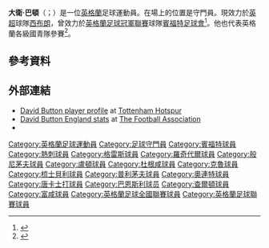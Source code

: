 {{noteta
|G1=football|G2=EPL|G3=FAcup
|1=zh-hans:巴顿;zh-hk:畢頓;zh-tw:巴頓;
}}

{{Infobox football biography
| name = 大衛·巴頓<br>David Button
| image = David_Button,_Brentford_FC,_November_2014.jpg
| image_size = 150
| alt = 
| caption = 
| fullname = David Robert Edmund Button<ref>{{cite web|title=Professional retain list & free transfers 2012/13|url=http://www.football-league.co.uk/staticFiles/4e/bd/0,,10794~179534,00.pdf|archiveurl=https://web.archive.org/web/20131012034401/http://www.football-league.co.uk/staticFiles/4e/bd/0%2C%2C10794~179534%2C00.pdf|archivedate=2013-10-12|publisher=The Football League|accessdate=2013-09-05|page=12|format=PDF|date=2013-05-18|deadurl=yes}}</ref>
| birth_date = {{birth date and age|1989|02|27|df=y}}
| birth_place = [[英格蘭|英格蘭]][[史提芬納治|史提芬納治]]
| height = {{height|ft=6|in=3}}
| position = [[守門員|守門員]]
| currentclub = [[西布罗姆维奇足球俱乐部|西布朗]]
| clubnumber = 25
| youthyears1 = {{0|0000}}–2003
| youthclubs1 = [[史提芬納治足球會|史提芬納治]]
| youthyears2 = 2003–2008
| youthclubs2 = 熱刺
| years1 = 2008–2012
| clubs1 = [[托定咸熱刺足球會|熱刺]]
| caps1 = 0
| goals1 = 0
| years2 = 2008
| clubs2 = → [[格雷斯竞技足球俱乐部|格雷斯]] 
| caps2 = 1
| goals2 = 0
| years3 = 2008
| clubs3 = → [[羅奇代爾足球會|羅奇代爾]] 
| caps3 = 0
| goals3 = 0
| years4 = 2008
| clubs4 = → [[格雷斯竞技足球俱乐部|格雷斯]] 
| caps4 = 13
| goals4 = 0
| years5 = 2009
| clubs5 = → [[般尼茅夫足球會|般尼茅夫]] 
| caps5 = 4
| goals5 = 0
| years6 = 2009
| clubs6 = → [[盧頓足球會|盧頓]] 
| caps6 = 0
| goals6 = 0
| years7 = 2009
| clubs7 = → [[杜根咸足球會|杜根咸]] 
| caps7 = 3
| goals7 = 0
| years8 = 2009
| clubs8 = → [[克魯足球會|克魯]] 
| caps8 = 3
| goals8 = 0
| years9 = 2009
| clubs9 = → [[克魯足球會|克魯]] 
| caps9 = 7
| goals9 = 0
| years10 = 2009–2010
| clubs10 = → [[谢斯伯利足球俱乐部|梳士貝利]] 
| caps10 = 26
| goals10 = 0
| years11 = 2010–2011
| clubs11 = → [[普利茅夫足球會|普利茅夫]] 
| caps11 = 30
| goals11 = 0
| years12 = 2011
| clubs12 = → [[莱顿东方足球俱乐部|奧連特]] 
| caps12 = 1
| goals12 = 0
| years13 = 2012
| clubs13 = → [[唐卡士打流浪足球會|唐卡士打]] 
| caps13 = 7
| goals13 = 0
| years14 = 2012
| clubs14 = → [[班士利足球會|班士利]] 
| caps14 = 9
| goals14 = 0
| years15 = 2012–2013
| clubs15 = [[查爾頓體育足球會|查爾頓]]
| caps15 = 5
| goals15 = 0
| years16 = 2013–2016
| clubs16 = [[賓福特足球會|賓福特]]
| caps16 = 134
| goals16 = 0
| years17 = 2016–2018
| clubs17 = [[富咸足球會|富咸]]
| caps17 = 60
| goals17 = 0
| years18 = 2018–2020
| clubs18 = [[白禮頓足球會|白禮頓]]
| caps18 = 4
| goals18 = 0
| years19 = 2020–
| clubs19 = [[西布罗姆维奇足球俱乐部|西布朗]]
| caps19 = 0
| goals19 = 0
| club-update = 5 September 2020
| nationalteam1 = 英格蘭U16
| nationalcaps1 = 3
| nationalgoals1 = 0
| nationalyears2 = 2004–2006
| nationalteam2 = 英格蘭U17
| nationalcaps2 = 17
| nationalgoals2 = 0
| nationalyears3 = 2006–2008
| nationalteam3 = 英格蘭U19
| nationalcaps3 = 10
| nationalgoals3 = 0
| nationalyears4 = 2009
| nationalteam4 = 英格蘭U20
| nationalcaps4 = 1
| nationalgoals4 = 0
}}

'''大衛·巴頓'''（{{lang-en|David Button}}；{{bd|1989年|2月27日}}）是一位[[英格蘭|英格蘭]]足球運動員。在場上的位置是守門員。現效力於[[英超|英超]]球隊[[西布罗姆维奇足球俱乐部|西布朗]]，曾效力於[[英格蘭足球冠軍聯賽|英格蘭足球冠軍聯賽]]球隊[[賓福特足球會|賓福特足球會]]<ref name=":3">{{cite web|url=http://www.brentfordfc.co.uk/news/article/david-button-signs-30.07.13-955113.aspx|title=BEES SIGN DAVID BUTTON|author=Chris Wickham|work=brentfordfc.co.uk|accessdate=2015-05-09|archive-date=2016-03-04|archive-url=https://web.archive.org/web/20160304063050/http://www.brentfordfc.co.uk/news/article/david-button-signs-30.07.13-955113.aspx|dead-url=no}}</ref>。他也代表英格蘭各級國青隊參賽<ref>{{cite web|url=http://www.thefa.com/england/all-teams/players?p=331976|title=NotFound|author=The Football Association|work=thefa.com|accessdate=2015-05-09}}</ref>。

==參考資料==
{{Reflist}}

== 外部連結 ==
*[https://web.archive.org/web/20110106141913/http://www.tottenhamhotspur.com/players/reserves/davidbutton.html David Button player profile] at [[Tottenham_Hotspur_F.C.|Tottenham Hotspur]]
*[http://www.thefa.com/England/All-Teams/Players?p=331976 David Button England stats] at [[The_Football_Association|The Football Association]]
*{{soccerbase|48440}}

{{西布朗球員名單}}

{{DEFAULTSORT:Button, David}}
[[Category:英格蘭足球運動員|Category:英格蘭足球運動員]]
[[Category:足球守門員|Category:足球守門員]]
[[Category:賓福特球員|Category:賓福特球員]]
[[Category:熱刺球員|Category:熱刺球員]]
[[Category:格雷斯球員|Category:格雷斯球員]]
[[Category:羅奇代爾球員|Category:羅奇代爾球員]]
[[Category:般尼茅夫球員|Category:般尼茅夫球員]]
[[Category:盧頓球員|Category:盧頓球員]]
[[Category:杜根咸球員|Category:杜根咸球員]]
[[Category:克魯球員|Category:克魯球員]]
[[Category:梳士貝利球員|Category:梳士貝利球員]]
[[Category:普利茅夫球員|Category:普利茅夫球員]]
[[Category:奧連特球員|Category:奧連特球員]]
[[Category:唐卡士打球員|Category:唐卡士打球員]]
[[Category:巴恩斯利球员|Category:巴恩斯利球员]]
[[Category:查爾頓球員|Category:查爾頓球員]]
[[Category:富咸球員|Category:富咸球員]]
[[Category:英格蘭足球全國聯賽球員|Category:英格蘭足球全國聯賽球員]]
[[Category:英格蘭足球聯賽球員|Category:英格蘭足球聯賽球員]]